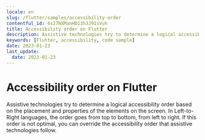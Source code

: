 ```yaml
---
locale: en
slug: /flutter/samples/accessibility-order
contentful_id: 6s27NXManHD13hJJ91sVuh
title: Accessibility order on Flutter
description: Assistive technologies try to determine a logical accessibility order based on the placement and properties of the elements on the screen.
keywords: [Flutter, accessibility, code sample]
date: 2023-01-23
last_update:
  date: 2023-01-23
---
```


# Accessibility order on Flutter

Assistive technologies try to determine a logical accessibility order based on the placement and properties of the elements on the screen. In Left-to-Right languages, the order goes from top to bottom, from left to right. If this order is not optimal, you can override the accessibility order that assistive technologies follow.

<CodeSample id="accessibility-order" framework="flutter" locale="en"/>
